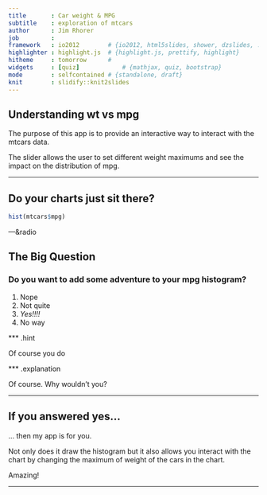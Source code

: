 ```yaml
---
title       : Car weight & MPG
subtitle    : exploration of mtcars
author      : Jim Rhorer
job         : 
framework   : io2012        # {io2012, html5slides, shower, dzslides, ...}
highlighter : highlight.js  # {highlight.js, prettify, highlight}
hitheme     : tomorrow      # 
widgets     : [quiz]            # {mathjax, quiz, bootstrap}
mode        : selfcontained # {standalone, draft}
knit        : slidify::knit2slides
---
```


## Understanding wt vs mpg

The purpose of this app is to provide an interactive way to interact with the mtcars data.

The slider allows the user to set different weight maximums and see the impact on the distribution of mpg.

---

## Do your charts just sit there?

```r
hist(mtcars$mpg)
```

---&radio

## The Big Question

### Do you want to add some adventure to your mpg histogram?


1. Nope
2. Not quite
3. _Yes!!!!_
4. No way

*** .hint 

Of course you do

*** .explanation 

Of course.  Why wouldn't you?

---

## If you answered yes...

... then my app is for you.

Not only does it draw the histogram but it also allows you interact with the chart by changing the maximum of weight of the cars in the chart.

Amazing!

---
